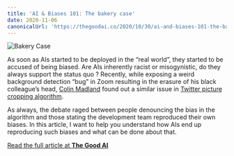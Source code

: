```yaml
---
title: 'AI & Biases 101: The bakery case'
date: 2020-11-06
canonicalUrl: 'https://thegoodai.co/2020/10/30/ai-and-biases-101-the-bakery-case/'
---
```


![Bakery Case](/content/2020-11-06-ai-and-biases-101-the-bakery-case/bakery-case.jpg)

As soon as AIs started to be deployed in the “real world”, they started to be
accused of being biased. Are AIs inherently racist or misogynistic, do they
always support the status quo ? Recently, while exposing a weird background
detection “bug” in Zoom resulting in the erasure of his black colleague’s head,
[Colin Madland](https://twitter.com/colinmadland) found out a similar issue in
[Twitter picture cropping algorithm](https://twitter.com/colinmadland/status/1307111816250748933?s=20).

As always, the debate raged between people denouncing the bias in the algorithm
and those stating the development team reproduced their own biases. In this
article, I want to help you understand how AIs end up reproducing such biases
and what can be done about that.

[Read the full article at **The Good AI**](https://thegoodai.co/2020/10/30/ai-and-biases-101-the-bakery-case/)
